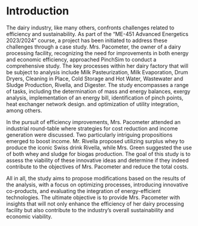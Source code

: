 # Introduction {#intro}

The dairy industry, like many others, confronts challenges related to efficiency and sustainability. As part of the "ME-451 Advanced Energetics 2023/2024" course, a project has been initiated to address these challenges through a case study.
Mrs. Pacometer, the owner of a dairy processing facility, recognizing the need for improvements in both energy and economic efficiency, approached PinchSim to conduct a comprehensive study. The key processes within her dairy factory that will be subject to analysis include Milk Pasteurization, Milk Evaporation, Drum Dryers, Cleaning in Place, Cold Storage and Hot Water, Wastewater and Sludge Production, Rivella, and Digester. The study encompasses a range of tasks, including the determination of mass and energy balances, exergy analysis, implementation of an energy bill, identification of pinch points, heat exchanger network design. and optimization of utility integration, among others.

In the pursuit of efficiency improvements, Mrs. Pacometer attended an industrial round-table where strategies for cost reduction and income generation were discussed. Two particularly intriguing propositions emerged to boost income. Mr. Rivella proposed utilizing surplus whey to produce the iconic Swiss drink Rivella, while Mrs. Green suggested the use of both whey and sludge for biogas production. The goal of this study is to assess the viability of these innovative ideas and determine if they indeed contribute to the objectives of Mrs. Pacometer and reduce the total costs.

All in all, the study aims to propose modifications based on the results of the analysis, with a focus on optimizing processes, introducing innovative co-products, and evaluating the integration of energy-efficient technologies. The ultimate objective is to provide Mrs. Pacometer with insights that will not only enhance the efficiency of her dairy processing facility but also contribute to the industry's overall sustainability and economic viability.
